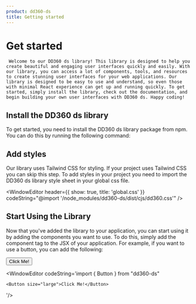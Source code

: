 ```yaml
---
product: dd360-ds
title: Getting started
---
```


# <span name="floating-nav">Get started</span>

     Welcome to our DD360 ds library! This library is designed to help you create beautiful and engaging user interfaces quickly and easily. With our library, you can access a lot of components, tools, and resources to create stunning user interfaces for your web applications. Our library is designed to be easy to use and understand, so even those with minimal React experience can get up and running quickly. To get started, simply install the library, check out the documentation, and begin building your own user interfaces with DD360 ds. Happy coding!

## <span name="floating-nav">Install the DD360 ds library</span>

To get started, you need to install the DD360 ds library package from npm. You can do this by running the following command:

<WindowEditor codeString="npm i dd360-ds@latest" />

## <span name="floating-nav">Add styles</span>

Our library uses Tailwind CSS for styling. If your project uses Tailwind CSS you can skip this step. To add styles in your project you need to import the DD360
ds library style sheet in your global css file.

<WindowEditor header={{ show: true, title: 'global.css' }} codeString="@import '/node_modules/dd360-ds/dist/cjs/dd360.css'" />

## <span name="floating-nav">Start Using the Library</span>

Now that you've added the library to your application, you can start using it by adding the components you want to use. To do this, simply add the component tag
to the JSX of your application. For example, if you want to use a button, you can add the following:

<ContainerComponentDoc className="gap-y-2">
    <Button size="large">Click Me!</Button>
</ContainerComponentDoc>

<WindowEditor
    codeString='import { Button } from "dd360-ds"

    <Button size="large">Click Me!</Button>

'/>
